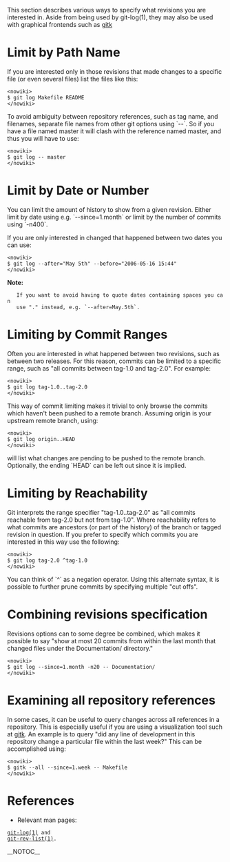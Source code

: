 This section describes various ways to specify what revisions you are
interested in. Aside from being used by git-log(1), they may also be used
with graphical frontends such as [[gitk]]

= Limit by Path Name =

If you are interested only in those revisions that made changes
to a specific file (or even several files) list the files like this: <pre><nowiki>
$ git log Makefile README
</nowiki></pre>

To avoid ambiguity between repository references, such as tag name,
and filenames, separate file names from other git options using `--`.
So if you have a file named master it will clash with the reference
named master, and thus you will have to use: <pre><nowiki>
$ git log -- master
</nowiki></pre>

= Limit by Date or Number =

You can limit the amount of history to show from a given revision.
Either limit by date using e.g. `--since=1.month` or limit by
the number of commits using `-n400`.

If you are only interested in changed that happened between two dates
you can use: <pre><nowiki>
$ git log --after="May 5th" --before="2006-05-16 15:44"
</nowiki></pre>

<b>Note:</b>
    If you want to avoid having to quote dates containing spaces you can
    use "." instead, e.g. `--after=May.5th`.

= Limiting by Commit Ranges =

Often you are interested in what happened between two revisions, such as
between two releases. For this reason, commits can be limited to a specific
range, such as "all commits between tag-1.0 and tag-2.0". For example: <pre><nowiki>
$ git log tag-1.0..tag-2.0
</nowiki></pre>

This way of commit limiting makes it trivial to only browse the commits
which haven't been pushed to a remote branch. Assuming origin is your
upstream remote branch, using: <pre><nowiki>
$ git log origin..HEAD
</nowiki></pre>
will list what changes are pending to be pushed to the remote branch.
Optionally, the ending `HEAD` can be left out since it is implied.

= Limiting by Reachability =

Git interprets the range specifier "tag-1.0..tag-2.0" as "all commits
reachable from tag-2.0 but not from tag-1.0". Where reachability refers
to what commits are ancestors (or part of the history) of the branch or
tagged revision in question. If you prefer to specify which commits you
are interested in this way use the following: <pre><nowiki>
$ git log tag-2.0 ^tag-1.0
</nowiki></pre>

You can think of `^` as a negation operator. Using this alternate syntax,
it is possible to further prune commits by specifying multiple "cut offs".

= Combining revisions specification =

Revisions options can to some degree be combined, which makes it possible
to say "show at most 20 commits from within the last month that changed
files under the Documentation/ directory." <pre><nowiki>
$ git log --since=1.month -n20 -- Documentation/
</nowiki></pre>

= Examining all repository references =

In some cases, it can be useful to query changes across all references
in a repository. This is especially useful if you are using a visualization
tool such at [[gitk]]. An example is to query "did any line of development
in this repository change a particular file within the last week?"
This can be accomplished using: <pre><nowiki>
$ gitk --all --since=1.week -- Makefile
</nowiki></pre>

= References =

* Relevant man pages:
 [http://www.kernel.org/pub/software/scm/git/docs/git-log.html git-log(1)] and
 [http://www.kernel.org/pub/software/scm/git/docs/git-rev-list.html git-rev-list(1)].

__NOTOC__
